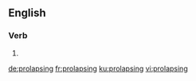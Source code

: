 ==English==

===Verb===
{{head|en|present participle}}

# {{present participle of|prolapse|lang=en|nocat=1}}

[[de:prolapsing]]
[[fr:prolapsing]]
[[ku:prolapsing]]
[[vi:prolapsing]]